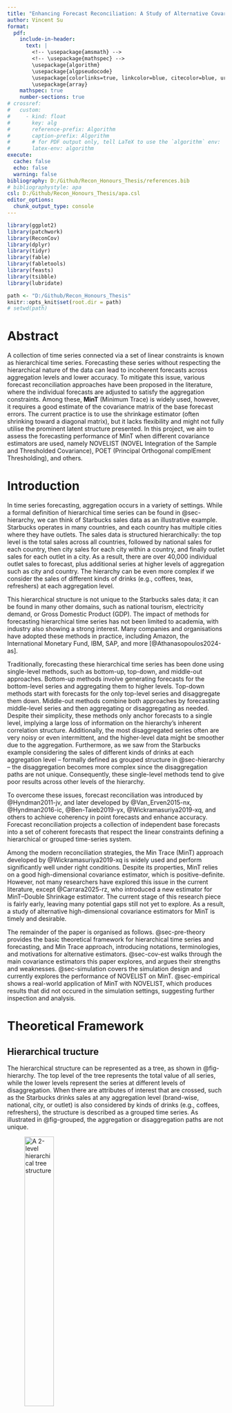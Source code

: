 ```yaml
---
title: "Enhancing Forecast Reconciliation: A Study of Alternative Covariance Estimators"
author: Vincent Su
format: 
  pdf:
    include-in-header:
      text: |
        <!-- \usepackage{amsmath} -->
        <!-- \usepackage{mathspec} -->
        \usepackage{algorithm}
        \usepackage{algpseudocode}
        \usepackage[colorlinks=true, linkcolor=blue, citecolor=blue, urlcolor=blue]{hyperref}
        \usepackage{array}
    mathspec: true
    number-sections: true
# crossref:
#   custom:
#     - kind: float
#       key: alg
#       reference-prefix: Algorithm
#       caption-prefix: Algorithm
#       # for PDF output only, tell LaTeX to use the `algorithm` env:
#       latex-env: algorithm
execute:
  cache: false
  echo: false
  warning: false
bibliography: D:/Github/Recon_Honours_Thesis/references.bib
# bibliographystyle: apa
csl: D:/Github/Recon_Honours_Thesis/apa.csl
editor_options: 
  chunk_output_type: console
---
```


<!-- # Notation {-} -->

<!-- -   Scalar $y_t$ -->

<!-- -   Vector $\boldsymbol{y}_t$ -->

<!-- -   Matrix $\boldsymbol{S}$ -->

<!-- -   Covariance matrix of in-sample 1-step-ahead base forecast errors $\hat{\boldsymbol{W}}_1$ -->

<!-- -   Its shrinkage estimator with diagonal target $\hat{\boldsymbol{W}}^{shr}_{1, D}$ -->

<!-- -   Its NOVELIST estimator $\hat{\boldsymbol{W}}^{shr}_{1, thr}$ -->

```r
library(ggplot2)
library(patchwork)
library(ReconCov)
library(dplyr)
library(tidyr)
library(fable)
library(fabletools)
library(feasts)
library(tsibble)
library(lubridate)

path <- "D:/Github/Recon_Honours_Thesis"
knitr::opts_knit$set(root.dir = path)
# setwd(path)
```


# Abstract {-}

<!-- [This is pasted from the Project Description]{style="color:red;"} -->

A collection of time series connected via a set of linear constraints is known as hierarchical time series. Forecasting these series without respecting the hierarchical nature of the data can lead to incoherent forecasts across aggregation levels and lower accuracy. To mitigate this issue, various forecast reconciliation approaches have been proposed in the literature, where the individual forecasts are adjusted to satisfy the aggregation constraints. Among these, **MinT** (Minimum Trace) is widely used, however, it requires a good estimate of the covariance matrix of the base forecast errors. The current practice is to use the shrinkage estimator (often shrinking toward a diagonal matrix), but it lacks flexibility and might not fully utilise the prominent latent structure presented. In this project, we aim to assess the forecasting performance of MinT when different covariance estimators are used, namely NOVELIST (NOVEL Integration of the Sample and Thresholded Covariance), POET (Principal Orthogonal complEment Thresholding), and others.

# Introduction

<!-- ############  Intro  ############ -->

In time series forecasting, aggregation occurs in a variety of settings. While a formal definition of hierarchical time series can be found in @sec-hierarchy, we can think of Starbucks sales data as an illustrative example. Starbucks operates in many countries, and each country has multiple cities where they have outlets. The sales data is structured hierarchically: the top level is the total sales across all countries, followed by national sales for each country, then city sales for each city within a country, and finally outlet sales for each outlet in a city. As a result, there are over 40,000 individual outlet sales to forecast, plus additional series at higher levels of aggregation such as city and country. The hierarchy can be even more complex if we consider the sales of different kinds of drinks (e.g., coffees, teas, refreshers) at each aggregation level.

This hierarchical structure is not unique to the Starbucks sales data; it can be found in many other domains, such as national tourism, electricity demand, or Gross Domestic Product (GDP). The impact of methods for forecasting hierarchical time series has not been limited to academia, with industry also showing a strong interest. Many companies and organisations have adopted these methods in practice, including Amazon, the International Monetary Fund, IBM, SAP, and more [@Athanasopoulos2024-as].


<!-- ##########  Literature Review  ########## -->

<!-- - Talk about the history and evolution of forecasting hierarchical time series, starting from the early heuristic methods to the modern statistical approaches.

  - Single level methods
  - Optimal combination methods (OLS, WLS)
  - MinT
  - Bayesian, Machine learning
  - Probabilistic methods -->
  
Traditionally, forecasting these hierarchical time series has been done using single-level methods, such as bottom-up, top-down, and middle-out approaches. Bottom-up methods involve generating forecasts for the bottom-level series and aggregating them to higher levels. Top-down methods start with forecasts for the only top-level series and disaggregate them down. Middle-out methods combine both approaches by forecasting middle-level series and then aggregating or disaggregating as needed. Despite their simplicity, these methods only anchor forecasts to a single level, implying a large loss of information on the hierarchy's inherent correlation structure. Additionally, the most disaggregated series often are very noisy or even intermittent, and the higher-level data might be smoother due to the aggregation. Furthermore, as we saw from the Starbucks example considering the sales of different kinds of drinks at each aggregation level -- formally defined as grouped structure in @sec-hierarchy -- the disaggregation becomes more complex since the disaggregation paths are not unique. Consequently, these single-level methods tend to give poor results across other levels of the hierarchy.

To overcome these issues, forecast reconciliation was introduced by @Hyndman2011-jv, and later developed by @Van_Erven2015-nx, @Hyndman2016-ic, @Ben-Taieb2019-yx, @Wickramasuriya2019-xq, and others to achieve coherency in point forecasts and enhance accuracy. Forecast reconciliation projects a collection of independent base forecasts into a set of coherent forecasts that respect the linear constraints defining a hierarchical or grouped time-series system.

Among the modern reconciliation strategies, the Min Trace (MinT) approach developed by @Wickramasuriya2019-xq is widely used and perform significantly well under right conditions. Despite its properties, MinT relies on a good high-dimensional covariance estimator, which is positive-definite. However, not many researchers have explored this issue in the current literature, except @Carrara2025-rz, who introduced a new estimator for MinT--Double Shrinkage estimator. The current stage of this research piece is fairly early, leaving many potential gaps still not yet to explore. As a result, a study of alternative high-dimensional covariance estimators for MinT is timely and desirable. 

The remainder of the paper is organised as follows. @sec-pre-theory provides the basic theoretical framework for hierarchical time series and forecasting, and Min Trace approach, introducing notations, terminologies, and motivations for alternative estimators. @sec-cov-est walks through the main covariance estimators this paper explores, and argues their strengths and weaknesses. @sec-simulation covers the simulation design and currently explores the performance of NOVELIST on MinT. @sec-empirical shows a real-world application of MinT with NOVELIST, which produces results that did not occured in the simulation settings, suggesting further inspection and analysis.


<!-- Include more details on the gaps for each of these methods, such as bias, high variance? -->
  

  
<!-- - Discuss the interests in MinT and how it has become a standard method for forecast reconciliation.

- Discuss the MinT's reliance on a good estimate of the covariance matrix of base forecast errors and other gaps

  - Empirical evidence of MinT under perform
  - Comparison with other methods

- Explain why this paper focus on exploring alternative covariance estimators for MinT. And is there any paper talk about this.

  - Is better estimate of W_h really lead to better performance?

- Talk about the paper outline and what will be covered in the following sections. -->


<!--
-   **Problem Statement:**

    The sample covariance matrix, although natural, suffers in high-dimensional settings. Especially when the number of series $p$ is huge and larger than the time dimension $T$, the sample covariance matrix is non-positive definite (rank T if p\>T).

    The shrinkage estimators come in to tackle this issue. The shrinkage estimator with diagonal target (often shrinking toward a diagonal matrix) is proven to produce a guaranteed PD matrix (Schäfer & Strimmer, 2005). However, as it shrinks the covariance matrix toward a diagonal one, it does not have flexibility and might neglect the prominent structure presented in the covariance matrix.

    An alternative approach is to perform shrinkage of the sample covariance towards its thresholded version, instead of a diagonal matrix. This is the NOVELIST (NOVEL Integration of the Sample and Thresholded covariance estimators) method proposed by Huang & Fryzlewicz (2019). They introduced thresholding functions applied only to off-diagonal elements, allowing for more flexibility in the estimation.

    [... can include more estimators ...]{style="color:red;"}

-   **Research Aim:**

    This paper assesses the reconciled forecasting performance of MinT approach using various covariance estimators, with a focus on the NOVELIST estimator.

-   **Paper Outline:**

    The paper is structured as follows:

    -   A literature review of forecast reconciliation and covariance estimation.
    -   A description of the methodology, including the NOVELIST estimator and its principal-component-adjusted variant.
    -   An experimental design using both synthetic and real hierarchical time series.
    -   Empirical results and discussion.
    -   Conclusions and suggestions for future work.
-->


<!--
# Literature Review

## Forecast Reconciliation in Hierarchical and Grouped Time Series

Forecast reconciliation converts a collection of independent base forecasts into a set of coherent forecasts that respect the linear constraints defining a hierarchical or grouped time-series system. Early work focused on heuristic single-level strategies, including bottom-up, top-down, and middle-out (...), each of which exploits only part of the information in the hierarchy and can induce bias or high variance.

-   Cite the single level approach
-   Athanasopoulos et al., 2024

Hyndman et al. (2011) first showed that all single-level methods can be written as $\tilde{y} = SG\hat{y}$, where $S$ is the summing matrix and $G$ is a matrix that maps base forecasts $\hat{y}$ to into the bottom level. Treating reconciliation as a GLS regression problem, Hyndman et al. (2011) found that it yields a solution for $G$, but the required covariance matrix of reconcilation error is not identifiable in practice (Wickramasuriya et al., 2019).

-   (Talk more about how others transform it to OLS, WLS,..)
-   Di Fonzo and Marini (2011)
-   Athanasopoulos et al. (2009)

Wickramasuriya, Athanasopoulos & Hyndman (2019) reframed the problem by taking an optimisation approach rather than the regression. They formulated the problem as minimising the variances of all reconciled forecasts, which happens to be equivalent to minimising the trace of the covariance matrix (sum of the diagonal elements). This is known as the Minimum Trace (MinT) reconciliation method. The MinT solution is given by $G_h = (S'W_h^{-1}S)^{-1}S'W_h^{-1}$, and $W_h$ is the covariance matrix of the h-step-ahead base forecast errors.

The MinT approach is an algebraical generalisation of the GLS, and the OLS and WLS methods are special cases of MinT when $W_h$ is a diagonal or identity matrix, respectively. However, the MinT solution hinges on a reliable estimate of the h-step-ahead base forecast error covariance $W_h$. In high-dimensional setting, the usual sample covariance matrix is unstable, thus we need alternative covariance estimators.

-   Structural Scaling, based only on the struc- ture of the hierarchy (Athanasopoulos et al., 2017)
-   Shrinkage estimators (Schäfer & Strimmer, 2005; Ledoit & Wolf, 2004)

Empirical evaluations have demonstrated that MinT with an appropriate covariance estimate often outperforms earlier methods in both simulation and real data studies.

Wickramasuriya et al. (2019) adopt the diagonal-target Ledoit–Wolf approach and show analytically that any scalar multiple $k_h$ from $W_h = k_hW_1$ suffices for point-forecast reconciliation.  However, simulation and empirical evidence suggest that ignoring cross-series error correlation can leave accuracy untapped, especially in highly-coupled systems (energy, retail SKUs).  Their subsequent work imposes non-negativity constraints via quadratic programming citeturn0file2 and studies bias-robust variants (MinT-U).

Empirical findings to date

Athanasopoulos et al. (2024) synthesise the accumulated evidence: MinT dominates single-level baselines in most studies; WLS or diagonal-shrinkage MinT is the current industry default; but gains plateau when off-diagonals are weak citeturn0file9.  Only a handful of papers explore richer covariance structures (e.g., block or factor shrinkage), and none benchmark them systematically against NOVELIST-type estimators.

## Covariance Estimation in High Dimensions

-   Limitations of the sample covariance matrix.
-   Estimators used by Wickramasuriya et al. (2019).
-   Shrinkage estimators:
    -   Diagonal shrinkage (e.g., Schäfer & Strimmer, Ledoit & Wolf).
    -   NOVELIST estimator and its Cross-validation & PC-adjusted variant.
    -   ...

## Relevance to Forecast Reconciliation

-   Discuss how covariance estimation affects MinT performance.
-   Identify research gaps.
-->


# Theoretical Framework

## Hierarchical tructure {#sec-hierarchy}

The hierarchical structure can be represented as a tree, as shown in @fig-hierarchy. The top level of the tree represents the total value of all series, while the lower levels represent the series at different levels of disaggregation. When there are attributes of interest that are crossed, such as the Starbucks drinks sales at any aggregation level (brand-wise, national, city, or outlet) is also considered by kinds of drinks (e.g., coffees, refreshers), the structure is described as a grouped time series. As illustrated in @fig-grouped, the aggregation or disaggregation paths are not unique.

![A 2-level hierarchical tree structure](D:/Github/Recon_Honours_Thesis/research_proposal/figs/hierarchical_structure.png){#fig-hierarchy width="40%"}

![A 2-level grouped structure, which can be considered as the union of two hierarchical trees with common top and bottom level series](D:/Github/Recon_Honours_Thesis/research_proposal/figs/grouped_structure.png){#fig-grouped width="90%"}

For simplicity, we refer to both of these structures as hierarchical time series, we will distinguish between them if and when it is necessary. All hierarchical structures can be represented using matrix algebra:

$$
\boldsymbol{y}_t = \boldsymbol{S} \boldsymbol{b}_t,
$$

where $\boldsymbol{S}$ is a summing matrix of order $n \times n_b$ which aggregates the bottom-level series $\boldsymbol{b}_t \in \mathbb{R}^{n_b}$ to the series at aggregation levels above. The vector $\boldsymbol{y}_t \in \mathbb{R}^n$ contains all observations at time $t$. The summing matrix $\boldsymbol{S}$ for the tree structure in @fig-hierarchy is:

$$
\boldsymbol{S} = 
\left[
\begin{array}{cccc}
1 & 1 & 1 & 1 \\
1 & 1 & 0 & 0 \\
0 & 0 & 1 & 1 \\
\multicolumn{4}{c}{\boldsymbol{I_4}}
\end{array}
\right].
$$

Assume we produce $h$-step-ahead base forecasts $\hat{\boldsymbol{b}}_{t+h|t}$ for the bottom-level series, obtained by any prediction methods. Then pre-multiplying them by $\boldsymbol{S}$ we get: 

$$
\tilde{\boldsymbol{y}}_{t+h|t} = \boldsymbol{S} \hat{\boldsymbol{b}}_{t+h|t} \, .
$$ {#eq-sb}

We refer to $\tilde{\boldsymbol{y}}_{t+h|t}$ as coherent forecasts, as they respect the aggregation structure. We also refer to this way of obtaining coherent forecasts by summing the bottom-level forecasts as the bottom-up approach. However, generating forecasts this way is anchored only to prediction models at a single level, and will not be utilising the inherent information from other levels. This drawback applies to the top-down and middle-out approaches. For example, the bottom-level data can be very noisy or even intermittent, and the higher-level data might be smoother due to the aggregation.

Another issue with expressing reconciled methods as in @eq-sb is that it restricts the reconciliation to only single-level approaches. Thus, @Hyndman2011-jv suggested a generalised expression for all existing methods, which also provides a framework for new methods to be developed:

$$
\tilde{\boldsymbol{y}}_{t+h|t} = \boldsymbol{S} \boldsymbol{G} \hat{\boldsymbol{y}}_{t+h|t} \; ,
$$ {#eq-sgy}

for a suitable $n_b \times n$ matrix $\boldsymbol{G}$. $\boldsymbol{G}$ maps the base forecasts of all levels $\hat{\boldsymbol{y}}_{t+h|t}$ down into the bottom level, which is then aggregated to the higher levels by $\boldsymbol{S}$. The choice of $\boldsymbol{G}$ determines the composition of reconciled forecasts $\tilde{\boldsymbol{y}}_{t+h|t}$, and modern reconciliation methods are developed to estimate $\boldsymbol{G}$. 

<!-- including the OLS and WLS developed by @Hyndman2011-jv and @Hyndman2016-ic, respectively. A more detailed explanation of these methods can be found in the @sec-ols-wls Appendix. -->




## The Minimum Trace (MinT) Reconciliation

@Wickramasuriya2019-xq framed the problem as minimising the variances of all reconciled forecast errors $\text{Var}[y_{t+h} - \tilde{y}_{t+h|t}] = \boldsymbol{S} \boldsymbol{G} \boldsymbol{W}_h \boldsymbol{G}' \boldsymbol{S}'$, where $\boldsymbol{W}_h = \mathbb{E}( \hat{\boldsymbol{e}}_{t+h|t} \; \hat{\boldsymbol{e}}_{t+h|t}' )$ is the positive definite covariance matrix of the $h$-step-ahead base forecast errors. They showed that this is equivalent to minimising the trace of the reconciled forecast error covariance matrix (sum of the diagonal elements - the variances). The Minimum Trace (MinT) solution is given by

$$
\boldsymbol{G} = (\boldsymbol{S}' \boldsymbol{W}_h^{-1} \boldsymbol{S})^{-1}
\boldsymbol{S}' \boldsymbol{W}_h^{-1} .
$$

@Wickramasuriya2019-xq also showed that MinT is an algebraic generalisation of the GLS, and the OLS and WLS methods are special cases of MinT when $\boldsymbol{W}_h$ is an identity matrix $I_{n_b}$ and a diagonal matrix $\text{diag}( \boldsymbol{W}_h )$, respectively. In this paper, we place our main focus on the MinT method.

The MinT solution hinges on a reliable, positive-definite estimate of $\boldsymbol{W}_h$, which is challenging to estimate in high-dimensional setting. The sample covariance matrix is unstable and non-positive-definite when the number of series $n$ is huge and larger than the time dimension $T$. To tackle this issue, the original paper @Wickramasuriya2019-xq adopted the diagonal-target shrinkage estimator from @Schafer2005-yw, given by

$$
\hat{\boldsymbol{W}}^{shr}_{1} = \lambda_D \hat{\boldsymbol{W}}_{1, D} + (1 - \lambda_D) \hat{\boldsymbol{W}}_1 \, ,
$$

where $\hat{\boldsymbol{W}}_{1, D}$ is a diagonal matrix comprising the diagonal entries  $\text{diag}( \hat{\boldsymbol{W}}_1 )$. We refer to any $\lambda \in [0,1]$ as the shrinkage intensity parameter, the subscript specifies which estimator it belongs to. This approach shrinks the covariance matrix $\hat{\boldsymbol{W}}_1$ towards its diagonal matrix, meaning the off-diagonal elements are shrunk towards zero while the diagonal ones remain unchanged.

@Schafer2005-yw also proposed an estimate of the optimal shrinkage intensity parameter $\lambda_D$:

$$
\hat{\lambda}_D = \frac{\sum_{i \neq j} \widehat{Var}(\hat{r}_{ij})} 
{\sum_{i \neq j} \hat{r}_{ij}^2} \, ,
$$

where $\hat{r}_{ij}$ is the $ij$th element of $\hat{\boldsymbol{R}}_1$, the 1-step-ahead sample correlation matrix (obtained from $\hat{\boldsymbol{W}}_1$). The optimal estimate is obtained by minimising $MSE(\hat{\boldsymbol{W}}_1) = Bias(\hat{\boldsymbol{W}}_1)^2 + Var(\hat{\boldsymbol{W}}_1)$. More specifically, we trade the unbiasedness of the sample covariance matrix for a lower variance. 

However, the hierarchical time series data often exhibit a prominent principal components structure, which is not fully taken advantage. Taking an example of the Australian domestic overnight trips data set [@tourism-au], where the national trips are disaggregated into states and territories, and further into regions. We then fit ETS models to all series, using the algorithm from Fabletools R package [@O-Hara-Wild2024-we], and compute the one-step-ahead in-sample base forecast error covariance matrix $\hat{\boldsymbol{W}}_1$. The twenty largest eigenvalues of the covariance matrix are plotted in @fig-eigen. We can see that the point of inflexion occurs at the component with 5th largest eigenvalue, indicating a prominent principal components structure.

![Twenty largest eigenvalues of one-step-ahead in-sample base forecast error covariance, Australian domestic overnight trips](D:/Github/Recon_Honours_Thesis/research_proposal/figs/eigen_tourism.png){#fig-eigen width="70%"}

Additionally, the shrinkage estimator shrinks all off-diagonal elements towards zeros with equal weights $\lambda_D$. We might prefer to better preserve strong signals, and largely reduce the effects of small, noisy correlations. In the next sections, we will explore several options that take these two issues into account.



# Covariance Estimation Approaches


## NOVELIST Estimator

The NOVELIST (NOVEL Integration of the Sample and Thresholded Covariance) estimator, proposed by @Huang2019-ua, is currently the main focus of this research project. It introduces a way to control the target matrix's sparsity, retaining strong correlations while discarding weak, noisy effects. NOVELIST offers more flexibility than the shrinkage estimator, which is useful when we believe that only a few variables are truly correlated. However, it does not guarantee to be positive definite.

The method is based on the idea of soft-thresholding the sample covariance matrix, then performing shrinkage towards this thresholded version. This introduces an extra parameter, the threshold $\delta$, which is used to control the amount of soft-thresholding. The NOVELIST estimator is given by:

$$
\hat{\boldsymbol{W}}^{N}_{1} = \lambda_{\delta} \hat{\boldsymbol{W}}_{1, \delta} + (1 - \lambda_{\delta}) \hat{\boldsymbol{W}}_1,
$$ {#eq-novelist-cov}

where $\hat{\boldsymbol{W}}_{1, \delta}$ is the thresholded version of $\hat{\boldsymbol{W}}_{1}$. By convenient setting, we can rewrite it in terms of correlation:

$$
\hat{\boldsymbol{R}}^{N}_{1} = \lambda_{\delta} \hat{\boldsymbol{R}}_{1,\delta} + (1 - \lambda_{\delta}) \hat{\boldsymbol{R}}_1,
$$ {#eq-novelist-cor}

In this setting, $\hat{\boldsymbol{R}}_{1,\delta}$ is the thresholded correlation matrix, where each element is regularised by:

$$
\hat{r}_{1,ij}^\delta = \text{sign}(\hat{r}_{1,ij}) \, 
\text{max}(|\hat{r}_{1,ij}| - \delta, \; 0),
$$ {#eq-soft-thr}

where $\delta \in [0,1]$ is the threshold parameter. For a given threshold $\delta$, @Huang2019-ua derived an analytical expression for the optimal shrinkage intensity parameter $\lambda(\delta)$ using Ledoit-Wolf's lemma [@Ledoit2003-qv], following similar logic to @Schafer2005-yw. It can be computed as:

<!-- - \textcolor{red}{@Huang2019-ua mentioned Ledoit-Wolf's lemma} -->

$$
\hat{\lambda}(\delta) = \frac{
  \sum_{i \neq j} \widehat{Var}(\hat{r}_{1,ij}) \; \boldsymbol{1}(|\hat{r}_{1,ij}| \leq \delta)
} {
  \sum_{i \neq j} (\hat{r}_{1,ij} - \hat{r}_{1,ij}^\delta)^2
},
$$ {#eq-lambda-thr}

where $\boldsymbol{1}(.)$ is the indicator function.

On the other hand, the optimal threshold $\delta^*$ does not have a closed-form solution, and is typically obtained by executing a rolling-window cross-validation procedure. The idea is to find the threshold $\hat{\delta^*}$, with the corresponding $\hat{\lambda}^*$ and $\hat{\boldsymbol{R}}^{N}_{1}(\hat{\delta^*}, \hat{\lambda}^*)$, that minimises the average out-of-sample 1-step-ahead reconciled forecast mean squared error over all windows. The formal algorithm is given in the @sec-novelist_cv Appendix. Although it is not required to fit forecasting models multiple times, the cross-validation procedure is still computationally expensive as it computes the NOVELIST estimator and perform reconciliation for each threshold value.

We also tested out minimising 1- to h-step-ahead MSE in the cross-validation procedure. Surprisingly, it returns almost the same best threshold parameter is in the 1-step-ahead case above. Note that when $\delta \in \bigl[ \text{max}_{i \neq j}|\hat{r}_{1,ij}|, \; 1 \bigr]$, the NOVELIST estimator collapses to the shrinkage estimator, and when $\delta = 0$, it becomes the sample covariance matrix.

## POET

The POET (Principal Orthogonal complEment Thresholding) estimator, proposed by @Fan2013-jz, is another "sparse" + "non-sparse" covariance estimator. It takes the latent factors directly into its construction, and is appealing when there are common drivers in the time series within the hierarchy, as we saw in the Australian tourism example.

The POET method starts by decomposing the correlation matrix $\hat{\boldsymbol{R}}_1$ into a prominent principle components part (low-rank) and a orthogonal complement part $\hat{\boldsymbol{R}}_{1, K}$ (the correlation matrix after removing the first $K$ principal components). Then it applies thresholding to $\hat{\boldsymbol{R}}_{1, K}$. The POET estimator is given by:

$$
\hat{\boldsymbol{R}}^{K}_{1} = \sum_{k = 1}^K \hat{\gamma}_k \hat{\boldsymbol{\xi}}_k \hat{\boldsymbol{\xi}}_k' + T(\hat{\boldsymbol{R}}_{1, K})
$$

where $\hat{\gamma}_k$ and $\hat{\boldsymbol{\xi}}_k$ are the $k$th largest eigenvalue and the corresponding eigenvector of the sample covariance matrix, respectively, and $T(.)$ is the thresholding function, which can be either soft-thresholding, hard-thresholding, or others.


## PC-adjusted NOVELIST

This approach is best of both worlds, leveraging the strengths of both NOVELIST and POET. The PC-adjusted (Principal-Component-adjusted) NOVELIST overcomes the shortcomings of the current shrinkage estimator, taking prominent PCs into account while also offers extra flexibility. The idea is to apply the NOVELIST estimator to the orthogonal complement part $\hat{\boldsymbol{R}}_{1, K}$, and then add the principal components part back. The PC-adjusted NOVELIST estimator is formulated as:

$$
\hat{\boldsymbol{R}}^{N, K}_{1} = \sum_{k = 1}^K \hat{\gamma}_k \hat{\boldsymbol{\xi}}_k \hat{\boldsymbol{\xi}}_k' + \hat{\boldsymbol{R}}^{N}_{1, K}
\; ,
$$

where $\hat{\boldsymbol{R}}^{N}_{1, K}$ is the NOVELIST estimator applied to the orthogonal complement part $\hat{\boldsymbol{R}}_{1, K}$. Similar to the NOVELIST estimator, $\hat{\boldsymbol{R}}^{N, K}_{1}$ is not guaranteed to be positive definite.

Methods to ensure positive definiteness of the NOVELIST estimator (and its PC-adjusted variant) will be explored and studied in the project. @Huang2019-ua proposed to diagonalise the NOVELIST estimator and replace any eigenvalues that fall under a certain small positive threshold by the value of that threshold. Alternatively, we can implement the algorithm of @Higham2002-te that computes the nearest positive definite matrix to a given matrix.

# Simulation

<!-- -   Talk about description of the hierarchical time series data set (e.g., economic, financial, or synthetic data). -->
<!-- -   Characteristics such as dimensionality, frequency, and hierarchical structure. -->

<!-- **Experimental Design** -->

<!-- -   Design different cases of simulation studies and real-data experiments. -->
<!-- -   Metrics: Forecast accuracy (e.g., RMSE, MAE), reconciliation error reduction, and matrix stability... -->
<!-- -   Visualisation... -->


The general design of data generating process for bottom-level series is a stationary VAR(1) process, with the following structure:

$$
\boldsymbol{b}_t = \boldsymbol{A} \boldsymbol{b}_{t-1} + \boldsymbol{\epsilon}_t,
$$

where $\boldsymbol{A}$ is a $n_b \times n_b$ block diagonal matrix of autoregressive coefficients $\boldsymbol{A} = diag(\boldsymbol{A}_1, \ldots, \boldsymbol{A}_m)$, with each $\boldsymbol{A}_i$ being a $n_{b,i} \times n_{b,i}$ matrix. The block diagonal structure ensures that the time series are grouped into $m$ groups, with each group having its own autoregressive coefficients. This aim to simulate the interdependencies between the time series within each group, where reconciliation will be expected to better performed than the usual base forecasts.

The model is added with a Gaussian innovation process $\boldsymbol{\epsilon}_t$, with covariance matrix $\boldsymbol{\Sigma}$. The covariance matrix $\boldsymbol{\Sigma}$ is generated specifically using the Algorithm 1 in @Hardin2013-wu:

1. A compound symmetric correlation matrix is used for each block of size $n_{b,i}$ in $\boldsymbol{A}_i$, where the entries $\rho_i$ for each block $i$ are sampled from a uniform distribution between 0 and 1. They are baseline correlations within group.

2. A constant correlation, which is smaller than $\text{min} \{\rho_1, \rho_2, \dots, \rho_m \}$, is imposed on the entries between different blocks. It serves as baseline correlations between group.

3. The entry-wise random noise is added on top of the entire correlation matrix.

4. The covariance matrix $\boldsymbol{\Sigma}$ is then constructed by uniform sampling of standard deviations, in a range of $[\sqrt{2}, \sqrt{6}]$, for all $n_b$ series.

We will randomly flip the signs of the covariance elements, which will create a more realistic structure in the innovation process. This can be done by pre- and post-multiplying $\boldsymbol{\Sigma}$ by a random diagonal matrix $\boldsymbol{V}$ with diagonal entries sampled from $\{-1, 1\}$, yielding $\boldsymbol{\Sigma}^* = \boldsymbol{V} \boldsymbol{\Sigma} \boldsymbol{V}$.

For all hierarchies in our experiments, we simulate two panel lengths, $T=54$ and $T=304$, reserving the final four observations as an out-of-sample test set. In each Monte Carlo replication ($M=500$), we fit univariate ARIMA models (base models) to the training observations using an automatic AICc minimization algorithm from the fabletools package [@O-Hara-Wild2024-we], generating incoherent 1–4-step base forecasts. We then reconcile these forecasts under three covariance estimators: the raw sample covariance (mint_sample), the shrinkage estimator (mint_shr), and the NOVELIST estimator (mint_n).

All data generation, covariance estimation, and reconciliation routines were implemented in the ReconCov R package, a package developed solely for this research, and is available under an open‐source license on GitHub [@ReconCov].

```r
sim1_1 <- readRDS("./literature/lib/S4-2-1_T50_M500.rds")
sim1_2 <- readRDS("./literature/lib/S4-2-1_T300_M500.rds")

sim2_1 <- readRDS("./literature/lib/S36-6-1_T50_M500.rds")
sim2_2 <- readRDS("./literature/lib/S36-6-1_T300_M500.rds")

# sim3_1 <- readRDS("./literature/lib/S100-2-1_T50_M200_run1.rds")
# sim3_2 <- readRDS("./literature/lib/S100-2-1_T100_M200_run1.rds")

sim_dense_50 <- readRDS("./literature/lib/S100-10-3-1_T50_M200_dense.rds")
sim_dense_300 <- readRDS("./literature/lib/S100-10-3-1_T300_M200_dense.rds")

sim_sparse_50 <- readRDS("./literature/lib/S100-10-3-1_T50_M500_sparsebwgrp.rds")
sim_sparse_300 <- readRDS("./literature/lib/S100-10-3-1_T300_M200_sparsebwgrp.rds")

sim3_1 <- sim_dense_50 # using same with next section simulation
sim3_2 <- sim_dense_300
```

## Exploring Effects of Hierarchy's Size

In our first set of experiments, we examine how MinT combined with the NOVELIST estimator scales as the hierarchy expands. We generate synthetic data from the same VAR(1) framework described earlier, but vary the number of bottom‐level series, $n_b$, across three different structures: the smallest with two groups of two ($n_b = 4$), an intermediate case with six groups of six ($n_b = 36$), and a much larger configuration with two clusters of fifty ($n_b = 100$). In the 4‐series hierarchy, each pair collapses into a single level‐1 series, which then sums to the top. In the 36‐series case, each block of six forms a level‐1 aggregate, and those six aggregates form the national total.

The 100‐series design employs a deliberately intricate aggregation path to stress‐test reconciliation methods. We first sum the one hundred bottom series into ten intermediate series by grouping them in contiguous blocks of ten. These ten series are then organised into three level-2 aggregates—four, three, and four series, respectively—before finally summing to a single top node. This asymmetric hierarchy creates overlapping correlation patterns: some level‐2 series share bottom‐level groups, while others draw from both, emulating practical scenarios such as regional sales aggregations that span multiple product categories or overlapping territories.

To save space, we illustrate only the six-by-six's VAR(1) and correlation configuration in @fig-settings-6x6; the two-by-two and the one-hundred-series structures appear in Appendix @sec-sim-supplement. 

```r
MSE1_1 <- transform_sim_MSE(sim1_1$MSE, F) |> 
  filter(.model != "ols")
MSE1_2 <- transform_sim_MSE(sim1_2$MSE, F) |> 
  filter(.model != "ols")

MSE2_1 <- transform_sim_MSE(sim2_1$MSE, F) |> 
  filter(! .model %in% c("mint_n_hstep", "ols"))
MSE2_2 <- transform_sim_MSE(sim2_2$MSE, F) |> 
  filter(! .model %in% c("mint_n_hstep", "ols"))

MSE3_1 <- transform_sim_MSE(sim3_1$MSE, F)
MSE3_2 <- transform_sim_MSE(sim3_2$MSE, F) |> 
  filter(.model != "ols")

p1_A <- plot_heatmap(sim1_1$A, T) + 
  ggtitle("2x2 VAR(1) Coefficients Matrix")

p1_Sigma <- plot_heatmap(cov2cor(sim1_1$Sigma), T) + 
  ggtitle("2x2 Correlation Matrix")

p2_A <- plot_heatmap(sim2_1$A) +
  ggtitle("VAR(1) Coefficients Matrix") + theme_void()

p2_Sigma <- plot_heatmap(cov2cor(sim2_1$Sigma), T) +
  ggtitle("Correlation Matrix") + theme_void()

p3_A <- plot_heatmap(sim3_1$A) +
  ggtitle("2x50 VAR(1) Coefficients Matrix")

p3_Sigma <- plot_heatmap(cov2cor(sim3_1$Sigma), T) +
  ggtitle("2x50 Correlation Matrix")
```

```r
#| label: fig-settings-6x6
#| fig-cap: "Heatmaps of the VAR(1) coefficient matrix and correlation matrix for the 2x50 structure."
#| fig.height: 4
#| fig.width: 6
#| out.width: "85%"
#| fig.align: "center"

p2_A + p2_Sigma + plot_layout(ncol = 2) & theme(legend.position = "bottom")
```

```r
plot_relative_improvement <- function(MSE_data) {
  MSE_data |>
    filter(
      .model != "mint_true",
      h <= 4
    ) |>
    group_by(series, h) |>
    mutate(
      base_MSE = MSE[.model == "base"]
    ) |>
    ungroup() |>
    group_by(.model, h) |>
    summarise(
      MSE = mean(MSE),
      base_MSE = mean(base_MSE),
      pct_change = (MSE - base_MSE) / base_MSE * 100
    ) |>
    ggplot(aes(x = h, y = pct_change, color = .model)) +
    geom_line() +
    labs(
      x = "Forecast Horizon (h)",
      y = "Percentage Change (%)"
    ) +
    # labs(x = element_blank(), y = element_blank()) +
    theme_bw()
}
```

```r
#| label: fig-sim-results-1
#| fig-cap: "Relative improvement of the MSE of reconciled forecasts over the base forecasts for the 2x2, 6x6, and 2x50 hierarchical structures, for 1 to 4 steps ahead forecasts, with 2 time series lengths (T = 54 and T = 304)."
#| fig.width: 8
#| fig.height: 6
#| out.width: "100%"
#| fig.align: "center"

p_MSE1_1 <- MSE1_1 |> 
  plot_relative_improvement() +
    labs(title = "2x2 Hierarchy", subtitle = "T = 54")
p_MSE2_1 <- MSE2_1 |> 
  plot_relative_improvement() +
    labs(title = "6x6 Hierarchy")
p_MSE3_1 <- MSE3_1 |> 
  plot_relative_improvement() +
    labs(title = "2x50 Hierarchy")

p_MSE1_2 <- MSE1_2 |> 
  plot_relative_improvement() +
    labs(subtitle = "T = 304")
p_MSE2_2 <- MSE2_2 |> 
  plot_relative_improvement()
p_MSE3_2 <- MSE3_2 |> 
  plot_relative_improvement()

p_MSE1_1 + p_MSE2_1 + p_MSE3_1 + p_MSE1_2 + p_MSE2_2 + p_MSE3_2 +
  plot_layout(ncol = 3, guides = "collect", axis_titles = "collect") &
  theme(legend.position = "right")
```

Figure @fig-sim-results-1 illustrates that as hierarchy size and complexity increase, the relative improvements in MSE over the base forecasts from reconciliation amplify, across all 1- to 4-step horizons. While extending the training window (from 50 to 300 in‐sample observations) uniformly improves the accuracy of base ARIMA forecasts, it does not alter the relative improvements of mint_shr or mint_n. This is evidence that both high-dimensional estimators robustly handle the "large $p \gg T$” regime. By contrast, mint_sample achieves significant accuracy when more data make the sample covariance more reliable. 

Despite their theoretical differences, mint_shr and mint_n exhibit nearly identical performance in these canonical settings. Yet NOVELIST’s thresholding ability to minimise effects of weak correlations and retain strong ones suggests it may excel in contexts where correlation matrix has small, noisy entries. This motivates our subsequent exploration of sparse covariance structures, in which many off-diagonals are truly zero.
<!--
## Exploring Effects of Hierarchy's Aggregation

- 2x50 with usual path and weird path

- Finding: Complex aggregation MinT_n performs well
-->

## Exploring the sparsity of the DGP covariance matrix

In our second simulation study, we design a data‐generating process that contrasts “dense” and “sparse” correlation regimes among bottom‐level series, reflecting settings one might encounter in practice. We consider the same hierarchical structure of two large groups of 50 bottom series as above. Specifically, the two groups would have strong within-group dependencies throughout and either modest between‐group correlations (the dense scenario) or complete independence (the sparse scenario). These correlation matrices are depicted in Figure @fig-Sigma-2x50. Both scenarios share the same VAR(1) coefficient structure as in our previous simulations; only the innovation covariance changes. Such a setup mirrors real‐world contexts where, for example, sales within a product line may exhibit strong co‐movements, while those in a separate line operate nearly independently.

<!-- Rather than collapsing each group into a single aggregate as in previous practice, we impose a more intricate, multi‐level aggregation path to stress‐test reconciliation methods. We first form ten intermediate series by summing bottom‐level series in consecutive blocks of ten. These ten series are then assigned to three second‐level aggregates--groups of four, three, and four--and finally summed to produce a single top‐level series. This asymmetric hierarchy creates overlapping correlation patterns: some level‐2 series share bottom‐level groups, while others draw from both. -->
<!-- emulating practical scenarios such as regional sales aggregations that span multiple product categories or overlapping territories. -->

```r
#| label: fig-Sigma-2x50
#| fig-cap: "Heatmaps of the dense and sparse correlation matrix of the data generating process."
#| fig.height: 12
#| fig.width: 8
#| out.width: "100%"
#| fig.align: "center"
p_dense_Sigma <- sim_dense_50$Sigma |>
  cov2cor() |> 
  plot_heatmap(T) +
    labs(title = "Dense")

p_sparse_Sigma <- sim_sparse_50$Sigma |>
  cov2cor() |> 
  plot_heatmap(T) +
    labs(title = "Sparse")

p_dense_Sigma + p_sparse_Sigma + 
  plot_layout(ncol = 1, guides = "collect", axis_titles = "collect") & 
  theme(legend.position = "right")
```

```r
#| label: fig-sim-results-dsp
#| fig-cap: "Relative improvement of the MSE of reconciled forecasts over the base forecasts for the 2x50 hierarchical structure with dense and sparse DGP's correlation matrix, for 1 to 4 steps ahead forecasts, with 2 time series lengths (T = 54 and T = 304)."
#| fig.height: 7
#| fig.width: 8
#| out.width: "90%"
#| fig.align: "center"
p_dense_50 <- sim_dense_50$MSE |>
  transform_sim_MSE(F) |> 
  plot_relative_improvement() +
    labs(title = "Dense DGP Covariance Matrix", subtitle = "T = 54")
p_sparse_50 <- sim_sparse_50$MSE |>
  transform_sim_MSE(F) |> 
  plot_relative_improvement() +
    labs(title = "Dense DGP Covariance Matrix")

p_dense_300 <- sim_dense_300$MSE |>
  transform_sim_MSE(F) |> 
  filter(.model != "ols") |> 
  plot_relative_improvement() +
    labs(subtitle = "T = 304")
p_sparse_300 <- sim_sparse_300$MSE |>
  transform_sim_MSE(F) |> 
  plot_relative_improvement()

p_dense_50 + p_sparse_50 + p_dense_300 + p_sparse_300 +
  plot_layout(ncol = 2, guides = "collect", axis_titles = "collect") &
  theme(legend.position = "right")
```

Figure @fig-sim-results-dsp presents out‐of‐sample mean squared error improvements over the base forecasts for each reconciliation strategy under both dense and sparse settings, with two panel lengths--54 and 304 observations--reserving the last four points for testing. In both short and long samples, MinT using either the shrinkage estimator (mint_shr) or the NOVELIST estimator (mint_n) delivers pronounced gains over incoherent ARIMA forecasts, particularly at the one‐step horizon where cross‐series correlations most directly inform the forecast adjustments. Although the two MinT variants perform almost indistinguishably overall, mint_n edges out mint_shr in the immediate horizon, whereas mint_shr slightly outperforms for longer horizons. By contrast, MinT with the raw sample covariance (mint_sample) suffers in small‐sample settings; as expected, its performance improves dramatically with 304 data points, since the sample covariance becomes more reliable with larger $n$. This highlights the practical necessity of regularized estimators in high‐dimensional, low‐sample contexts, a situation common in real applications where histories are short relative to the number of series.

Additional designs (varying block sizes, aggregation paths, correlation configurations) also failed to separate NOVELIST from Shrinkage. Their nearly identical performance under these synthetic scenarios suggests that our current simulation may not unveil the full advantages of the thresholding estimators. This finding motivates our turn to empirical data, where latent structural features and regime shifts, which we will discuss in the next section, may reveal performance differences.

<!--
## Exploring Grouped Structure

- small vs big 

- Finding: NOVELIST performs well in both cases
-->

# Forecasting Australian Domestics Tourism

Domestic tourism flows in Australia exhibit a natural hierarchical and grouped structure, driven both by geography and by purpose of travel. At the top of this hierarchy lies the national total, which splits into the seven states and territories. Each state is further sub-divided into tourism zones, which in turn break down into 77 regions. Intersecting this geographic hierarchy is a second dimension--travel motive--partitioning tourism flows into four categories: holiday, business, visiting friends and relatives, and other. Altogether, this yields a grouped system of 560 series, from the most disaggregated regional-purpose cells up to the full national aggregate.

<!-- - A table/figure to illustrate the hierarchy -->

We quantify tourism demand via "visitor nights", the total number of nights spent by Australians away from home. The data is collected via the National Visitor Survey, managed by Tourism Research Australia, using computer assisted telephone interviews from nearly 120,000 Australian residents aged 15 years and over [@tourism-au]. 

```r
library(stringr)

desired_order <- c(
  "Australia", "Australia_by_Purpose",
  "State",     "State_by_Purpose",
  "Zone",      "Zone_by_Purpose",
  "Region",    "Region_by_Purpose"
)
```


```r
#| label: fig-tourism-results
#| fig-cap: "Relative improvement of the MSE of reconciled forecasts over the base forecasts for the Australian domestic tourism flows"
#| fig.width: 8
#| fig.height: 10
#| out.width: "100%"

tourism_MSE <- readRDS("./literature/lib/tourism_MSE.rds")

# % improv plot by level
tourism_MSE |>
  group_by(series, h) |>
  mutate(
    base_MSE = MSE[.model == "base"]
  ) |>
  ungroup() |>
  group_by(.model, level, h) |>
  summarise(
    MSE = mean(MSE),
    base_MSE = mean(base_MSE),
    pct_change = (MSE - base_MSE) / base_MSE * 100
  ) |>
  filter(.model != "mint_sample") %>%
  # Reorder the levels according to the desired order
  mutate(
    level = factor(
      level,
      levels = desired_order,
      labels = str_replace_all(desired_order, "_", " ")  # replace "_" with " "
    )
  ) %>% 
  ggplot(aes(x = h, y = pct_change, color = .model)) +
    geom_line() +
    labs(x = "Horizon", y = "% improvements") +
    facet_wrap(~ level, ncol=2, scales = "free_y") +
    theme_bw() +
    scale_x_continuous(limits = c(1, 12), expand = c(0, 0)) +
    theme(legend.position = "bottom", legend.title = element_blank())
```

The data are monthly time series spanning from January 1998 to December 2019, resulting in 264 observations per series, producing a canonical "$n \ll p$" setting which is ideal for evaluating reconciliation approaches that rely on high-dimensional covariance estimation. The extreme dimensionality over sample size mirrors many contemporary business problems, for instance, Starbucks drink sales. Tourism demand is also economically vital yet highly volatile, with geographical and purpose‑specific patterns create a realistic stress‑test for reconciliation algorithms. Consequently, this panel offers both a rich policy case study and a stringent statistical laboratory for comparing reconciliation strategies that exploit cross-series information to improve forecasts when historical data are scarce.

<!-- This dataset is particularly well‑suited to evaluating forecast‑reconciliation methods for three reasons. First, tourism demand is economically important and notoriously volatile; the heterogeneous regional and purpose‑specific patterns create a realistic stress‑test for reconciliation algorithms. Second, the clear structural shift towards stronger growth after 2016—visible in most aggregates—necessitates techniques capable of handling possible breaks or time‑varying error structures, making the exercise practically relevant. Third, the extreme dimensionality relative to sample size mirrors many contemporary business problems (e.g., SKU‑level retail sales), allowing insights to generalise beyond tourism. Using this panel therefore provides both a compelling policy context and a stringent statistical laboratory for comparing alternative reconciliation strategies, especially those that rely on regularised covariance estimation or exploit cross‑sectional information to stabilise forecasts when historical data are scant. -->

@Wickramasuriya2019-xq also argued that modelling spatial autocorrelations would be challenging as in the case of a large collection of time series. Reconciliation approaches have the advantage to implicitly model this spatial autocorreltion structure, especially when the MinT method is used.

To assess forecasting performance, we adopt a rolling-window cross-validation scheme. Beginning with the first 96 monthly observations (January 1998-December 2005) as the initial training set, we obtain the best-fitted ARIMA model for each of the 560 series via the automatic algorithm in the fabletools package, by minimising AICc [@O-Hara-Wild2024-we]. The 1- to 12-step-ahead base forecasts are then generated by these ARIMA models. These incoherent base forecasts are reconciled via OLS, MinT with shrinkage (mint_shr), and MinT with the NOVELIST estimator (mint_n). We then roll the training window forward by one month and refit all models, rebuild reconciliations, and produce another batch of 1- to 12-step-ahead forecasts, repeating until December 2018. In total, this results in 156 out-of-sample windows and an equal number of forecast sets for each series.

Note that the number of series is larger than the number of observations (560 compared to 96), hence the sample covariance matrix is not positive definite and will not be considered.

The results are presented in @fig-tourism-results, which shows the relative improvement of the MSE of reconciled forecasts over the base forecasts for the Australian domestic tourism flows. The results are grouped by levels of aggregation. MinT variants show improvement over the base ARIMA forecasts for middle to lower aggregation levels. We hardly differentiate the point accuracy performance between mint_shr and mint_n in these level, except at the most disaggregated, where mint_shr slightly edges out mint_n.

```r
#| label: fig-STL-tourism
#| fig-cap: "Monthly domestic overnight tourism nights in Australia by state, with STL decomposition to extract trend component"
#| fig.width: 8
#| fig.height: 6
#| out.width: "100%"
#| fig.align: "center"

visnights_full <- readRDS("literature/lib/visnights_full.rds")

visnights_full %>% 
  filter(
    is_aggregated(Purpose) & is_aggregated(Zone) & is_aggregated(Region),
    !is_aggregated(State)
  ) %>% 
  model(
    STL(Nights)
  ) %>% 
  components() %>% 
  pivot_longer(
    cols = c(Nights, trend, season_year, remainder, season_adjust),
    names_to = "component",
    values_to = "value"
  ) %>%
  filter(
    component == c("Nights", "trend"),
    year(Month) >= 2000
  ) %>%
  as_tibble() %>%
  mutate(component = recode(component,                     # give them nicer names
                            Nights = "Observed Nights",
                            trend  = "STL Decomposed Trend")) %>% 
  ggplot(aes(Month, value, color = as.character(State))) +
    geom_line() +
    facet_wrap(~ component, ncol=1, scales = "free_y") +
    labs(
      x = "Month",
      y = "Visitor Nights (in thousands)",
      color = "State"
    ) +
    theme_bw()
```

Surprisingly, however, MinT underperforms OLS at higher aggregation level and even the base forecasts at country-wise. This contradicts with the canonical results from @Wickramasuriya2019-xq, prompting further investigation. Applying STL decomposition by @Bandara2022-og to state-aggregated observations reveals a structural change around 2016: four large states (New South Wales, Victoria, Queensland, Western Australia) develop a modest upward trend in visitor nights, as shown in @fig-STL-tourism. The trend is likely due to the increasing popularity of tourism in these places, as well as the impact of various factors such as economic growth, population growth, and changes in consumer preferences. 

```r
#| label: fig-tourism-results-ex2016
#| fig-cap: "Relative improvement of the MSE of reconciled forecasts over the base forecasts for the Australian domestic tourism flows, excluding the period after 2016"
#| fig.width: 8
#| fig.height: 10
#| out.width: "100%"

tourism_MSE_ex2016 <- readRDS("literature/lib/tourism_MSE_ex2016.rds")

# % improv plot by level
tourism_MSE_ex2016 |>
  group_by(series, h) |>
  mutate(
    base_MSE = MSE[.model == "base"]
  ) |>
  ungroup() |>
  group_by(.model, level, h) |>
  summarise(
    MSE = mean(MSE),
    base_MSE = mean(base_MSE),
    pct_change = (MSE - base_MSE) / base_MSE * 100
  ) |>
  filter(.model != "mint_sample") %>%
  # Reorder the levels according to the desired order
  mutate(
    level = factor(
      level,
      levels = desired_order,
      labels = str_replace_all(desired_order, "_", " ")  # replace "_" with " "
    )
  ) %>%
  ggplot(aes(x = h, y = pct_change, color = .model)) +
    geom_line() +
    labs(x = "Horizon", y = "% improvements") +
    facet_wrap(~ level, ncol=2, scales = "free_y") +
    theme_bw() +
    scale_x_continuous(limits = c(1, 12), expand = c(0, 0)) +
    theme(legend.position = "bottom", legend.title = element_blank())
```

Neither ARIMA nor reconciliation strategies capture this shift, degrading accuracy at the most aggregated level. From the results in @fig-tourism-results-ex2016, excluding the post-2016 period (i.e., restricting the final training window to end on December 2015) restores reconciliation’s performance: both MinT methods now clearly outperform OLS and the base forecasts at all levels. Additionally, we notice that mint_n increasingly outperforms mint_shr at higher levels (Australia, State, and Australia by Purposes levels). This is an advantage of NOVELIST estimator. At higher levels most series are combinations of many bottom cells, their cross-series base forecast error correlations are strong and genuinely useful. NOVELIST keeps these strong links at those higher levels, while its thresholding feature minimises the effects of weak, noisy ones.

The empirical analysis on real, hierarchical Australian domestic tourism shreds lights on the strengths of the NOVELIST estimator--advantages that were not fully apparent in previous simulation studies. Going forward, we plan to embed this structure into our data-generating processes and to pinpoint contexts where NOVELIST’s thresholding yields gains beyond those of Shrinkage. Moreover, our findings underscore the need to accommodate structural changes--the post-2016 Australian domestic tourism demand shifts we encountered.

<!-- perhaps via robust trend adjustment or state-space extensions that jointly model coherence and temporal dynamics. -->

<!-- # Supplementary -->


\pagebreak

# Timeline & Milestones {#sec-timeline}

```r
#| echo: false
#| message: false
#| warning: false
library(tibble)
library(knitr)
library(kableExtra)

tibble(
  Period = c(
    "March",
    "April", 
    "May", 
    "June",
    "July",
    "August", 
    "September",
    "October"
  ),
  Task = c(
    "Initial setup and understanding the research scope. Preliminary knowledge and Literature review",

    "Develop ReconCov, an R package implementing the Min Trace approach with the shrinkage and NOVELIST estimators, and rolling-window cross-validation process for choosing NOVELIST threshold parameter. Exploring simulation framework.",

    "Code functions for producing simulation settings in ReconCov package. Initial simulation for MinT in hierarchical time series. Writing research proposal and presenting research project.",

    "Intensive simulation on multiple different settings, in order to assess the performance and behaviours of NOVELIST under different conditions, and to explore cases where NOVELIST performs different than Shrinkage.",

    "Empirical analysis on forecasting Australian Domestic Tourism data. Explore the real-world data generating process which can be used to refine the current simulation design",

    "Implement the Tourism DGP configuration into the current simulation settings. Implementing POET and PC-adjusted NOVELIST estimators. Assessing whether prominent principal components structure can be exploited to improve the out-of-sample forecast performance.",

    "Exploring other high-dimensional covariance estimators. More simulations on all explored covariance estimators. Final,  full-fledged assessment on all implemented estimators",

    "Final writing, presenation, submission"
  ),
  Deliverable = c(
    "Initial literature review + paper draft",
    "ReconCov package: Main codes for estimators + simulation framework + cross-validation",
    "NOVELIST initial simulation results + research proposal + presentation",
    "More simulation results on NOVELIST",
    "Empirical results on forecasting Tourism data",
    "New simulation design, POET & PC-adjusted NOVELIST simulation results",
    "Other estimators simulation results and full-fledged covariance estimators assessment",
    "Presentation and thesis manuscript"
  )
) %>%
  kable(
    format = "latex",
    booktabs = TRUE,
    longtable = TRUE,
    caption = "Project Timeline and Key Milestones",
    escape = TRUE
  ) %>%
  column_spec(1, width = "1.9cm") %>%
  column_spec(2, width = "8cm") %>%
  column_spec(3, width = "4.8cm") %>%
  kable_styling(latex_options = "hold_position", font_size = 10)
```

\pagebreak

# Appendix {#sec-appendix} 

## Simulation Settings: Supplementary Figures {#sec-sim-supplement}

```r
#| label: fig-settings-2x2
#| fig-cap: "Heatmaps of the VAR(1) coefficient matrix and correlation matrix for the 2x2 structure."
#| fig.height: 4
#| fig.width: 6
#| out.width: "55%"
#| fig.align: "center"

p1_A + p1_Sigma + plot_layout(ncol = 2) & theme(legend.position = "bottom")
```

```r
#| label: fig-settings-2x50
#| fig-cap: "Heatmaps of the VAR(1) coefficient matrix and correlation matrix for the 6×6 structure."
#| fig.height: 12
#| fig.width: 8
#| out.width: "85%"
#| fig.align: "center"

p3_A + p3_Sigma + plot_layout(ncol = 1) & theme(legend.position = "right")
```

\pagebreak

## Algorithm: NOVELIST cross-validation for optimal threshold $\delta^*$ {#sec-novelist_cv}

The cross-validation algorithm for NOVELIST is available in the ReconCov package [@ReconCov].

```{=latex}
\begin{algorithm}
\caption{Cross-validation procedure}
\begin{algorithmic}[1]

\State \textbf{Input:} Observations and fitted values $\boldsymbol{y}_t, \hat{\boldsymbol{y}}_t \in \mathbb{R}^n$ for $t = 1,\dots,T$, set of threshold candidates $\Delta$, window size $v$.

\State $\hat{\boldsymbol{e}}_t = \boldsymbol{y}_t - \hat{\boldsymbol{y}}_t$ for $t = 1,\dots,T$

\For{$i = v:T-1$}
    \State $j = i - v +1$
    \State $\hat{\boldsymbol{W}}_j = \frac{1}{v} \sum_{t=j}^{i} \hat{\boldsymbol{e}}_{t} \hat{\boldsymbol{e}}_{t}'$
    \State $\hat{\boldsymbol{D}}_j = \text{diag}(\hat{\boldsymbol{W}}_j)$
    \State $\hat{\boldsymbol{R}}_j = \hat{\boldsymbol{D}}_j^{-1/2} \hat{\boldsymbol{W}}_j \hat{\boldsymbol{D}}_j^{-1/2}$
    \For{$\delta \in \Delta$}
        \State Compute thresholded correlation $\hat{\boldsymbol{R}}_{j,\delta}$ using Equation 5
        \State Compute $\hat{\lambda}_{j,\delta}$ using Equation 6
        \State Compute $\hat{\boldsymbol{R}}^{N}_{j,\delta}$ using Equation 4
        \State $\hat{\boldsymbol{W}}^{N}_{j,\delta} = \hat{\boldsymbol{D}}_j^{1/2} \hat{\boldsymbol{R}}^{N}_{j,\delta} \hat{\boldsymbol{D}}_j^{1/2}$
        \State $\boldsymbol{G} = (\boldsymbol{S}' \hat{\boldsymbol{W}}^{N^{-1}}_{j,\delta} \boldsymbol{S})^{-1} \boldsymbol{S}' \hat{\boldsymbol{W}}^{N^{-1}}_{j,\delta}$
        \State Reconciled forecasts $\tilde{\boldsymbol{y}}_{i+1 | \delta} = \boldsymbol{S} \boldsymbol{G} \hat{\boldsymbol{y}}_{i+1}$
        \State $\tilde{\boldsymbol{e}}_{i+1 | \delta} = \boldsymbol{y}_{i+1} - \tilde{\boldsymbol{y}}_{i+1 | \delta}$
    \EndFor
\EndFor

\State $\text{MSE}_{\delta} = \frac{1}{T-v} \sum_{i=v}^{T-1} (\tilde{\boldsymbol{e}}_{i+1 | \delta})^2$ for each $\delta \in \Delta$
\State $\hat{\delta}^* = \arg\min_{\delta \in \Delta} \text{MSE}_{\delta}$
\State Compute $\hat{\lambda}^*$ on all training data using $\hat{\delta}^*$
\State Compute $\hat{\boldsymbol{R}}_1^*$ using $\hat{\delta}^*$ and $\hat{\lambda}^*$ on all training data, using Equation 3

\State \textbf{Output:} Estimate of optimal $\hat{\delta}^*$

\end{algorithmic}
\end{algorithm}
```

\pagebreak

# References
